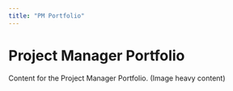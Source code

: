 ```yaml
---
title: "PM Portfolio"
--- 
```


# Project Manager Portfolio

Content for the Project Manager Portfolio. (Image heavy content)
